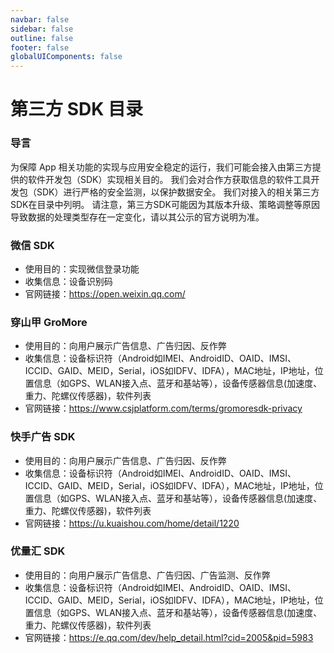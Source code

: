 ```yaml
---
navbar: false
sidebar: false
outline: false
footer: false
globalUIComponents: false
---
```

# 第三方 SDK 目录

### 导言

为保障 App 相关功能的实现与应用安全稳定的运行，我们可能会接入由第三方提供的软件开发包（SDK）实现相关目的。
我们会对合作方获取信息的软件工具开发包（SDK）进行严格的安全监测，以保护数据安全。
我们对接入的相关第三方SDK在目录中列明。
请注意，第三方SDK可能因为其版本升级、策略调整等原因导致数据的处理类型存在一定变化，请以其公示的官方说明为准。

### 微信 SDK
- 使用目的：实现微信登录功能
- 收集信息：设备识别码
- 官网链接：https://open.weixin.qq.com/

### 穿山甲 GroMore
- 使用目的：向用户展示广告信息、广告归因、反作弊
- 收集信息：设备标识符（Android如IMEI、AndroidID、OAID、IMSI、ICCID、GAID、MEID，Serial，iOS如IDFV、IDFA），MAC地址，IP地址，位置信息（如GPS、WLAN接入点、蓝牙和基站等），设备传感器信息(加速度、重力、陀螺仪传感器)，软件列表
- 官网链接：https://www.csjplatform.com/terms/gromoresdk-privacy

### 快手广告 SDK
- 使用目的：向用户展示广告信息、广告归因、反作弊
- 收集信息：设备标识符（Android如IMEI、AndroidID、OAID、IMSI、ICCID、GAID、MEID，Serial，iOS如IDFV、IDFA），MAC地址，IP地址，位置信息（如GPS、WLAN接入点、蓝牙和基站等），设备传感器信息(加速度、重力、陀螺仪传感器)，软件列表
- 官网链接：https://u.kuaishou.com/home/detail/1220

### 优量汇 SDK
- 使用目的：向用户展示广告信息、广告归因、广告监测、反作弊
- 收集信息：设备标识符（Android如IMEI、AndroidID、OAID、IMSI、ICCID、GAID、MEID，Serial，iOS如IDFV、IDFA），MAC地址，IP地址，位置信息（如GPS、WLAN接入点、蓝牙和基站等），设备传感器信息(加速度、重力、陀螺仪传感器)，软件列表
- 官网链接：https://e.qq.com/dev/help_detail.html?cid=2005&pid=5983
